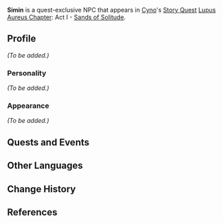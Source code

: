{{Meta
|missing_NPC_profile  = yes
}}
{{Character Infobox
|type             = Quest NPC
|image            = NPC Simin.png
|region           = Sumeru
|affiliation      = 
|title            = 
|ancestry         = <!-- Clan/family -->
|father           = Bahari
|mother           = 
|spouse           = 
|sibling          = 
|siblingNote      = 
|child            = 
|relative         = 
|voiceEN          = [[imdb:nm4716053|Elsie Lovelock]]<ref name="Elsie Lovelock">Twitter: [https://twitter.com/ElsieLovelock/status/1575260008052400128 EN VA Self Announcement]</ref>
|voiceCN          = 
|voiceJP          = 
|dialoguereward   = 
}}
'''Simin''' is a quest-exclusive NPC that appears in [[Cyno]]'s [[Story Quest]] [[Lupus Aureus Chapter]]: Act I - [[Sands of Solitude]].

==Profile==
''(To be added.)''

===Personality===
''(To be added.)''

===Appearance===
''(To be added.)''

==Quests and Events==
{{Quests and Events}}

==Other Languages==
{{Other Languages|default_hidden=1
|en      = Simin
|zhs     = 西敏
|zhs_rm  = Xīmǐn
|zht     = 西敏
|zht_rm  = Xīmǐn
|ja      = シミン
|ja_rm   = Shimin
|ko      = 사이민
|ko_rm   = Saimin
|es      = Simin
|fr      = Simin
|ru      = Симин
|th      = Simin
|vi      = Simin
|de      = Simin
|id      = Simin
|pt      = Simin
|tr      = Simin
|it      = Simin
}}

==Change History==
{{Change History|3.1}}

==References==
{{Reflist}}